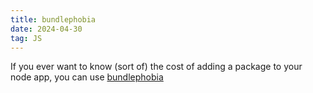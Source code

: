 ```yaml
---
title: bundlephobia
date: 2024-04-30
tag: JS
---
```


If you ever want to know (sort of) the cost of adding a package to your node
app, you can use [bundlephobia](https://bundlephobia.com/)
